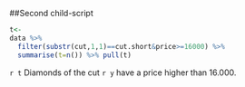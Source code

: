 
##Second child-script

```{r}
t<-
data %>% 
  filter(substr(cut,1,1)==cut.short&price>=16000) %>% 
  summarise(t=n()) %>% pull(t)

```


`r t` Diamonds of the cut `r y` have a price higher than 16.000. 


\newpage